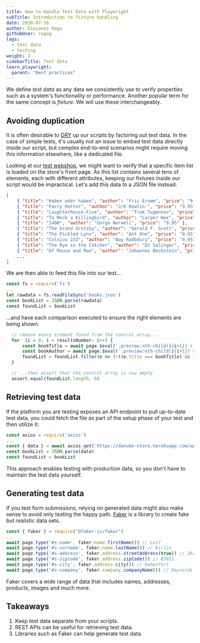 ```yaml
---
title: How to Handle Test Data with Playwright
subTitle: Introduction to fixture handling
date: 2020-07-16
author: Giovanni Rago
githubUser: ragog
tags:
  - test data
  - testing
weight: 3
sidebarTitle: Test data
learn_playwright:
  parent: "Best practices"
---
```


We define _test data_ as any data we consistently use to verify properties such as a system's functionality or performance. Another popular term for the same concept is _fixture_. We will use these interchangeably.



## Avoiding duplication

It is often desirable to [DRY](https://en.wikipedia.org/wiki/Don%27t_repeat_yourself) up our scripts by factoring out test data. In the case of simple tests, it's usually not an issue to embed test data directly inside our script, but complex end-to-end scenarios might require moving this information elsewhere, like a dedicated file.

Looking at our [test webshop](https://danube-store.herokuapp.com/), we might want to verify that a specific item list is loaded on the store's front page. As this list contains several tens of elements, each with different attributes, keeping our fixtures inside our script would be impractical. Let's add this data to a JSON file instead:

```json
[
    { "title": "Haben oder haben", "author": "Fric Eromm", "price": "9.95" },
    { "title": "Parry Hotter", "author": "J/K Rowlin'", "price": "9.95" },
    { "title": "Laughterhouse-Five", "author": "Truk Tugennov", "price": "9.95" },
    { "title": "To Mock a Killingbird", "author": "Larper Hee", "price": "9.95" },
    { "title": "1498", "author": "Gorge Norwell", "price": "9.95" },
    { "title": "The Grand Grotsby", "author": "Gerald F. Scott", "price": "9.95" },
    { "title": "The Pickled Lynx", "author": "Ant One", "price": "9.95" },
    { "title": "Celsius 233", "author": "Bay Radbdury", "price": "9.95" },
    { "title": "The Rye in the Catcher", "author": "DJ Salinger", "price": "9.95" },
    { "title": "Of Mouse and Man", "author": "Johannes Beckstein", "price": "9.95" },
    ...
]
```

We are then able to feed this file into our test...

```js
const fs = require('fs')
...
let rawdata = fs.readFileSync('books.json')
const bookList = JSON.parse(rawdata)
const foundList = bookList
```

...and have each comparison executed to ensure the right elements are being shown.

```js
  // remove every element found from the control array...
  for  (i = 0; i < resultsNumber; i++) {
      const bookTitle = await page.$eval(`.preview:nth-child(${i+1}) > .preview-title`, e => e.innerText)
      const bookAuthor = await page.$eval(`.preview:nth-child(${i+1}) > .preview-author`, e => e.innerText)
      foundList = foundList.filter(e => (!((e.title === bookTitle) && (e.author === bookAuthor))))
  }

  // ...then assert that the control array is now empty
  assert.equal(foundList.length, 0)
```

## Retrieving test data

If the platform you are testing exposes an API endpoint to pull up-to-date test data, you could fetch the file as part of the setup phase of your test and then utilize it:

```js
const axios = require('axios')
...
const { data } = await axios.get('https://danube-store.herokuapp.com/api/books')
const bookList = JSON.parse(data)
const foundList = bookList
```

This approach enables testing with production data, so you don't have to maintain the test data yourself.

## Generating test data

If you test form submissions, relying on generated data might also make sense to avoid only testing the happy path. [Faker](https://fakerjs.dev/) is a library to create fake but realistic data sets.

```js
const { faker } = require("@faker-js/faker")
...
await page.type('#s-name', faker.name.firstName()) // Leif
await page.type('#s-surname', faker.name.lastName()) // Kirlin
await page.type('#s-address', faker.address.streetAddress(true)) // 2629 Ross Glens Suite 089
await page.type('#s-zipcode', faker.address.zipCode()) // 03651
await page.type('#s-city', faker.address.city()) // Rohanfort
await page.type('#s-company', faker.company.companyName()) // Reynolds Group
```

Faker covers a wide range of data that includes names, addresses, products, images and much more.

## Takeaways

1. Keep test data separate from your scripts.
2. REST APIs can be useful for retrieving test data.
3. Libraries such as Faker can help generate test data.
